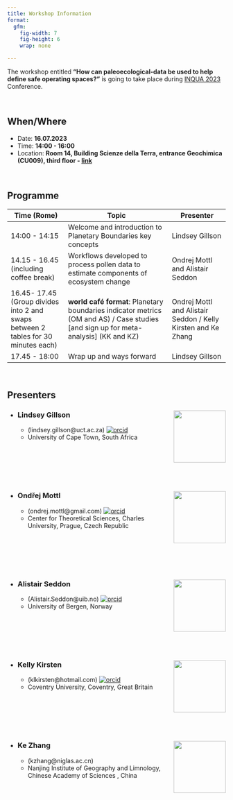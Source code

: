 ```yaml
---
title: Workshop Information
format: 
  gfm:
    fig-width: 7
    fig-height: 6
    wrap: none

---
```


The workshop entitled **"How can paleoecological-data be used to help define safe operating spaces?"** is going to take place during [INQUA 2023](https://inquaroma2023.org/) Conference.


<br>

## When/Where 

* Date: **16.07.2023**
* Time: **14:00 - 16:00**
* Location: **Room 14, Building Scienze della Terra, entrance Geochimica (CU009), third floor - [link](https://www.dst.uniroma1.it/Aula14)**

<br>

## Programme

| Time (Rome) | Topic | Presenter|
|------|-----------|------|
| 14:00 - 14:15 | Welcome and introduction to Planetary Boundaries key concepts | Lindsey Gillson |  
| 14.15 - 16.45 (including coffee break) | Workflows developed to process pollen data to estimate components of ecosystem change | Ondrej Mottl and Alistair Seddon |  
| 16.45- 17.45 (Group divides into 2 and swaps between 2 tables for 30  minutes each) | **world café format**: Planetary boundaries indicator metrics (OM and AS) / Case studies [and sign up for meta-analysis] (KK and KZ) | Ondrej Mottl and Alistair Seddon / Kelly Kirsten and Ke Zhang |
| 17.45 - 18:00 | Wrap up and ways forward | Lindsey Gillson |

<br>

## Presenters

* ### Lindsey Gillson <img src="https://acdi.uct.ac.za/sites/default/files/media/images/acdi_uct_ac_za/lindsey-gillson-pic-b-w%20%281%29.jpg" align="right"  width="120"/>
  * (lindsey.gillson@uct.ac.za) [![orcid](https://img.shields.io/badge/orcid-0000--0001--9607--6760-brightgreen.svg)](https://orcid.org/0000-0001-9607-6760)
  * University of Cape Town, South Africa

<br>

<br>

<br>

* ### Ondřej Mottl <img src="https://ondrejmottl.github.io/profile_mottl_zoom.jpg" align="right"  width="120"/>
  * (ondrej.mottl@gmail.com) [![orcid](https://img.shields.io/badge/orcid-0000--0002--9796--5081-brightgreen.svg)](https://orcid.org/0000-0002-9796-5081)
  * Center for Theoretical Sciences, Charles University, Prague, Czech Republic

<br>

<br>

<br>

* ### Alistair Seddon <img src="https://www.uib.no/sites/w3.uib.no/files/styles/user_thumbnail/public/w2/al/alistairseddon_1_0.jpg?itok=42ft2RcF" align="right" width="120" />
  * (Alistair.Seddon@uib.no) [![orcid](https://img.shields.io/badge/orcid-0000--0002--8266--0947-brightgreen.svg)](https://orcid.org/0000-0002-8266-0947)
  * University of Bergen, Norway

<br>

<br>

<br>

* ### Kelly Kirsten <img src="https://pureportal.coventry.ac.uk/files-asset/68243319/Prof_Profile_Pic.jpg" align="right"  width="120"/>
  * (klkirsten@hotmail.com) [![orcid](https://img.shields.io/badge/orcid-0000--0002--8512--1519-brightgreen.svg)](https://orcid.org/0000-0002-8512-1519)
  * Coventry University, Coventry, Great Britain

<br>

<br>

<br>

* ### Ke Zhang <img src="http://www.niglas.cas.cn/yjsjy_165790/dsjs/bshshdsh/zrdlx/202005/W020200826684472609819.jpg" align="right" width="120" />
  * (kzhang@niglas.ac.cn) 
  * Nanjing Institute of Geography and Limnology, Chinese Academy of Sciences , China
